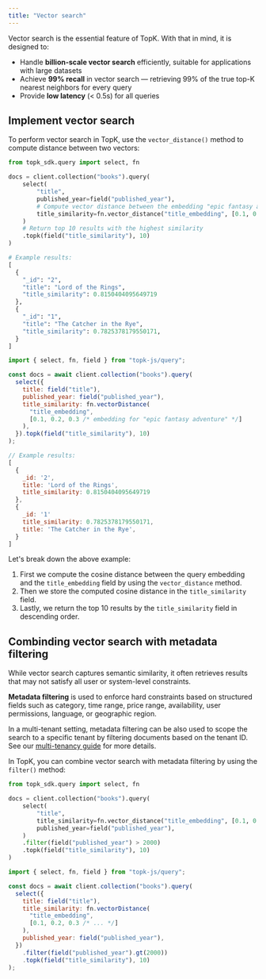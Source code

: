 ```yaml
---
title: "Vector search"
---
```


Vector search is the essential feature of TopK. With that in mind, it is designed to:

* Handle **billion-scale vector search** efficiently, suitable for applications with large datasets
* Achieve **99% recall** in vector search — retrieving 99% of the true top-K nearest neighbors for every query
* Provide **low latency** (< 0.5s) for all queries

## Implement vector search

To perform vector search in TopK, use the `vector_distance()` method to compute distance between two vectors:

<CodeGroup>

```python Python
from topk_sdk.query import select, fn

docs = client.collection("books").query(
    select(
        "title",
        published_year=field("published_year"),
        # Compute vector distance between the embedding "epic fantasy adventure" and the `title_embedding` field.
        title_similarity=fn.vector_distance("title_embedding", [0.1, 0.2, 0.3, ...])
    )
    # Return top 10 results with the highest similarity
    .topk(field("title_similarity"), 10)
)

# Example results:
[
  {
    "_id": "2",
    "title": "Lord of the Rings",
    "title_similarity": 0.8150404095649719
  },
  {
    "_id": "1",
    "title": "The Catcher in the Rye",
    "title_similarity": 0.7825378179550171,
  }
]
```


```js Javascript
import { select, fn, field } from "topk-js/query";

const docs = await client.collection("books").query(
  select({
    title: field("title"),
    published_year: field("published_year"),
    title_similarity: fn.vectorDistance(
      "title_embedding",
      [0.1, 0.2, 0.3 /* embedding for "epic fantasy adventure" */]
    ),
  }).topk(field("title_similarity"), 10)
);

// Example results:
[
  {
    _id: '2',
    title: 'Lord of the Rings',
    title_similarity: 0.8150404095649719
  },
  {
    _id: '1'
    title_similarity: 0.7825378179550171,
    title: 'The Catcher in the Rye',
  }
]
```

</CodeGroup>

Let's break down the above example:

1. First we compute the cosine distance between the query embedding and the `title_embedding` field by using the `vector_distance` method.
2. Then we store the computed cosine distance in the `title_similarity` field.
3. Lastly, we return the top 10 results by the `title_similarity` field in descending order.

## Combinding vector search with metadata filtering

While vector search captures semantic similarity, it often retrieves results that may not satisfy all user or system-level constraints.

**Metadata filtering** is used to enforce hard constraints based on structured fields such as
category, time range, price range, availability, user permissions, language, or geographic region.

In a multi-tenant setting, metadata filtering can be also used to scope the search to a specific tenant by filtering documents based on the tenant ID.
See our [multi-tenancy guide](/concepts/multi-tenancy) for more details.

In TopK, you can combine vector search with metadata filtering by using the `filter()` method:

<CodeGroup>

```python Python
from topk_sdk.query import select, fn

docs = client.collection("books").query(
    select(
        "title",
        title_similarity=fn.vector_distance("title_embedding", [0.1, 0.2, 0.3, ...]),
        published_year=field("published_year"),
    )
    .filter(field("published_year") > 2000)
    .topk(field("title_similarity"), 10)
)
```

```js Javascript
import { select, fn, field } from "topk-js/query";

const docs = await client.collection("books").query(
  select({
    title: field("title"),
    title_similarity: fn.vectorDistance(
      "title_embedding",
      [0.1, 0.2, 0.3 /* ... */]
    ),
    published_year: field("published_year"),
  })
    .filter(field("published_year").gt(2000))
    .topk(field("title_similarity"), 10)
);
```

</CodeGroup>

